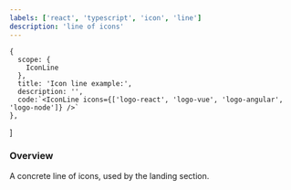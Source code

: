 ```yaml
---
labels: ['react', 'typescript', 'icon', 'line']
description: 'line of icons'
---
```


    {
      scope: {
        IconLine
      },
      title: 'Icon line example:',
      description: '',
      code:`<IconLine icons={['logo-react', 'logo-vue', 'logo-angular', 'logo-node']} />`
    },
]

### Overview

A concrete line of icons, used by the landing section.
